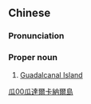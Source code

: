 ==Chinese==
{{zh-forms|s=瓜达尔卡纳尔岛|type=61}}

===Pronunciation===
{{zh-pron
|m=Guādá'ěrkǎnà'ěr dǎo
|cat=pn
}}

===Proper noun===
{{zh-proper noun}}

# [[Guadalcanal|Guadalcanal Island]]

[[Category:zh:Islands|瓜00瓜達爾卡納爾島]]